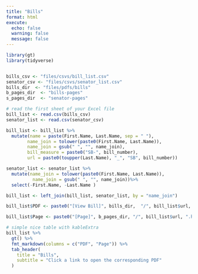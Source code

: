 ```yaml
---
title: "Bills"
format: html
execute:
  echo: false
  warning: false
  message: false
---
```



```r
library(gt)
library(tidyverse)


bills_csv <- "files/csvs/bill_list.csv"
senator_csv <- "files/csvs/senator_list.csv"
bills_dir  <- "files/pdfs/bills"
b_pages_dir  <- "bills-pages"
s_pages_dir  <- "senator-pages"

# read the first sheet of your Excel file
bill_list <- read.csv(bills_csv) 
senator_list <- read.csv(senator_csv)

bill_list <- bill_list %>%
  mutate(name = paste(First.Name, Last.Name, sep = " "),
        name_join = tolower(paste0(First.Name, Last.Name)),
        name_join = gsub(" ", "", name_join),
        bill_measure = paste0("SB-", bill_number),
        url = paste0(toupper(Last.Name), "_", "SB", bill_number)) 

senator_list <- senator_list %>%
  mutate(name_join = tolower(paste0(First.Name, Last.Name)),
          name_join = gsub(" ", "", name_join))%>%
  select(-First.Name, -Last.Name )

bill_list <- left_join(bill_list, senator_list, by = "name_join")

bill_list$PDF <- paste0("[View Bill]", bills_dir,  "/", bill_list$url, ".pdf)")

bill_list$Page <- paste0("[Page]", b_pages_dir, "/", bill_list$url, ".html)")

# simple nice table with kableExtra
bill_list %>%
  gt() %>%
  fmt_markdown(columns = c("PDF", "Page")) %>%
  tab_header(
    title = "Bills",
    subtitle = "Click a link to open the corresponding PDF"
  )
```
